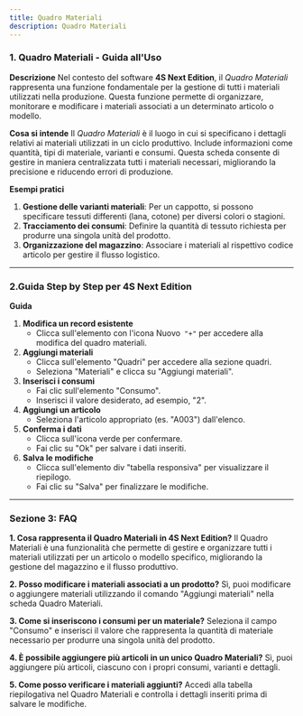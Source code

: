 ```yaml
---
title: Quadro Materiali
description: Quadro Materiali
---
```


### **1. Quadro Materiali - Guida all'Uso**

**Descrizione**
Nel contesto del software **4S Next Edition**, il *Quadro Materiali* rappresenta una funzione fondamentale per la gestione di tutti i materiali utilizzati nella produzione. Questa funzione permette di organizzare, monitorare e modificare i materiali associati a un determinato articolo o modello.

**Cosa si intende**
Il *Quadro Materiali* è il luogo in cui si specificano i dettagli relativi ai materiali utilizzati in un ciclo produttivo. Include informazioni come quantità, tipi di materiale, varianti e consumi. Questa scheda consente di gestire in maniera centralizzata tutti i materiali necessari, migliorando la precisione e riducendo errori di produzione.

**Esempi pratici**

1. **Gestione delle varianti materiali**: Per un cappotto, si possono specificare tessuti differenti (lana, cotone) per diversi colori o stagioni.
2. **Tracciamento dei consumi**: Definire la quantità di tessuto richiesta per produrre una singola unità del prodotto.
3. **Organizzazione del magazzino**: Associare i materiali al rispettivo codice articolo per gestire il flusso logistico.

***

### **2.Guida Step by Step per 4S Next Edition**

**Guida**

1. **Modifica un record esistente**
   * Clicca sull'elemento con l'icona  Nuovo` "+"` per accedere alla modifica del quadro materiali.
2. **Aggiungi materiali**
   * Clicca sull'elemento "Quadri" per accedere alla sezione quadri.
   * Seleziona "Materiali" e clicca su "Aggiungi materiali".
3. **Inserisci i consumi**
   * Fai clic sull'elemento "Consumo".
   * Inserisci il valore desiderato, ad esempio, "2".
4. **Aggiungi un articolo**
   * Seleziona l'articolo appropriato (es. "A003") dall'elenco.
5. **Conferma i dati**
   * Clicca sull'icona verde per confermare.
   * Fai clic su "Ok" per salvare i dati inseriti.
6. **Salva le modifiche**
   * Clicca sull'elemento div "tabella responsiva" per visualizzare il riepilogo.
   * Fai clic su "Salva" per finalizzare le modifiche.

***

### **Sezione 3: FAQ**

**1. Cosa rappresenta il Quadro Materiali in 4S Next Edition?**
Il Quadro Materiali è una funzionalità che permette di gestire e organizzare tutti i materiali utilizzati per un articolo o modello specifico, migliorando la gestione del magazzino e il flusso produttivo.

**2. Posso modificare i materiali associati a un prodotto?**
Sì, puoi modificare o aggiungere materiali utilizzando il comando "Aggiungi materiali" nella scheda Quadro Materiali.

**3. Come si inseriscono i consumi per un materiale?**
Seleziona il campo "Consumo" e inserisci il valore che rappresenta la quantità di materiale necessario per produrre una singola unità del prodotto.

**4. È possibile aggiungere più articoli in un unico Quadro Materiali?**
Sì, puoi aggiungere più articoli, ciascuno con i propri consumi, varianti e dettagli.

**5. Come posso verificare i materiali aggiunti?**
Accedi alla tabella riepilogativa nel Quadro Materiali e controlla i dettagli inseriti prima di salvare le modifiche.